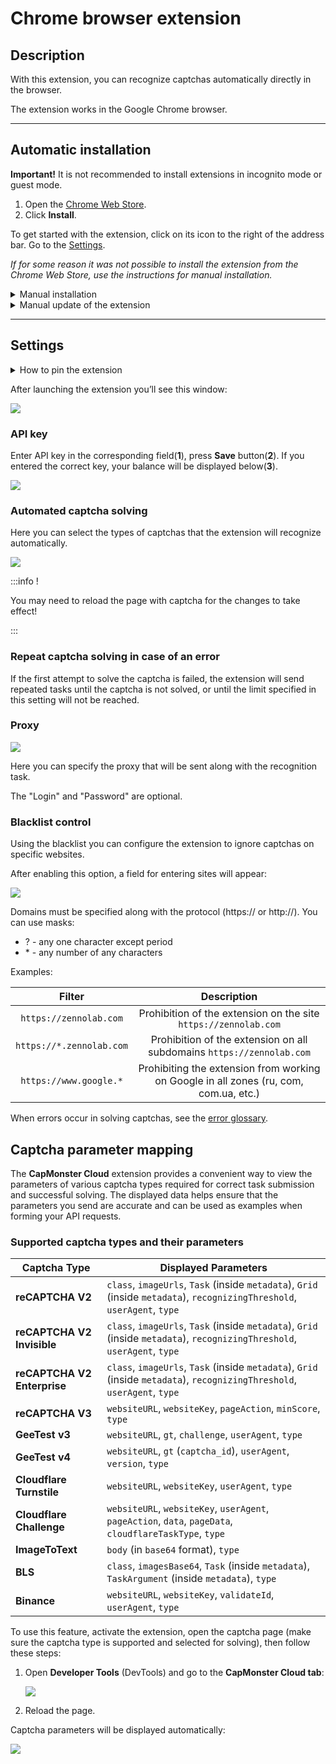 ﻿---
sidebar_position: 0
sidebar_label: Chrome browser extension
---


<ArticleHead slug="extension/extension-main" />

# Chrome browser extension
## Description
With this extension, you can recognize captchas automatically directly in the browser.

The extension works in the Google Chrome browser.

-----
## Automatic installation
**Important!** It is not recommended to install extensions in incognito mode or guest mode.

1. Open the [Chrome Web Store](https://chrome.google.com/webstore/detail/capmonster-cloud-%E2%80%94-automa/pabjfbciaedomjjfelfafejkppknjleh?hl=en).
2. Click **Install**.

To get started with the extension, click on its icon to the right of the address bar. Go to the [Settings](extension-main.mdx#settings).

*If for some reason it was not possible to install the extension from the Chrome Web Store, use the instructions for manual installation.*

<details>
    <summary>Manual installation</summary>

1. Download the [archive with the extension](https://zenno.link/chrome-actual-build).

2. Unpack it to any folder. 
   
   **WARNING**: the folder shouldn’t be deleted, otherwise the extension stop working.
3. In the Google Chrome browser open the “Extension” page. There are several ways to do this:
   1. Type `chrome://extensions` in the address bar of a browser and press **Enter**.
   2. From the menu: click the three vertical dots in the upper right corner (near the profile picture), then **More Tools** -> **Extensions**.

  ![](./images/extension-main-firefox/359d5afb-d644-45c2-a882-e7fc3da759eb.png)

   3. Or go to the Google Chrome settings and select **Extensions** (at the very bottom) in the right menu.

  ![](./images/extension-main-firefox/61a9b824-b0d2-4808-8bb8-feac4b25d0b7.png)

4. Enable **Developer Mode**.
5. Then click on **Load unpacked**.

  ![](./images/extension-main-firefox/load-unpacked.png)

6. Find and choose the folder where you unpacked the extension.
7. After that the extension should appear in the list of the installed extensions.

![](./images/extension-main-firefox/919a2eab-1651-4b48-8980-b69346d700fd.png)

  </details>

<details>
    <summary>Manual update of the extension</summary>

If you are installing the extension over the previous version, then when you update the original extension files, you also need to click the update button on the **Extensions** page (how to open this page is described above in the **Manual installation** section).

![](./images/extension-main-firefox/manual-update.png)
</details>

-----
## Settings
<details>
    <summary>How to pin the extension</summary>

By default the installed extension is hidden. To pin it you have to click on the **Pin** button:

![](./images/extension-main-firefox/pin1.png)
</details>

After launching the extension you’ll see this window:

![](./images/extension-main-firefox/ext.screen.en.png)
### <a name="id-browserextension-apikey"></a>API key
Enter API key in the corresponding field(**1**), press **Save** button(**2**). If you entered the correct key, your balance will be displayed below(**3**).

![](./images/extension-main-firefox/api-key.png)
### <a name="id-browserextension-automaticcaptchasolving"></a>Automated captcha solving
Here you can select the types of captchas that the extension will recognize automatically.

![](./images/extension-main-firefox/extension.example.png)

:::info !

You may need to reload the page with captcha for the changes to take effect!

:::
### <a name="id-browserextension-repeatcaptchasolvingincaseofanerror"></a>Repeat captcha solving in case of an error
If the first attempt to solve the captcha is failed, the extension will send repeated tasks until the captcha is not solved, or until the limit specified in this setting will not be reached.
### <a name="id-browserextension-proxy"></a>Proxy
![](./images/extension-main-firefox/proxy.png) 

Here you can specify the proxy that will be sent along with the recognition task.

The "Login" and "Password" are optional.
### <a name="id-browserextension-blacklistcontrol"></a>Blacklist control
Using the blacklist you can configure the extension to ignore captchas on specific websites.

After enabling this option, a field for entering sites will appear:

![](./images/extension-main-firefox/blacklist-control.png)

Domains must be specified along with the protocol (https:// or http://).
You can use masks:

- ? - any one character except period
- \* - any number of any characters

Examples:

|**Filter**|**Description**|
| :-: | :-: |
|`https://zennolab.com`|Prohibition of the extension on the site `https://zennolab.com`|
|`https://*.zennolab.com`|Prohibition of the extension on all subdomains `https://zennolab.com`|
|`https://www.google.*`|Prohibiting the extension from working on Google in all zones (ru, com, com.ua, etc.)|

When errors occur in solving captchas, see the [error glossary](/api/api-errors.mdx).

## Captcha parameter mapping

The **CapMonster Cloud** extension provides a convenient way to view the parameters of various captcha types required for correct task submission and successful solving. The displayed data helps ensure that the parameters you send are accurate and can be used as examples when forming your API requests.

### Supported captcha types and their parameters

| Captcha Type                | Displayed Parameters                                                                                                      |
| --------------------------- | ------------------------------------------------------------------------------------------------------------------------- |
| **reCAPTCHA V2**            | `class`, `imageUrls`, `Task` (inside `metadata`), `Grid` (inside `metadata`), `recognizingThreshold`, `userAgent`, `type` |
| **reCAPTCHA V2 Invisible**  | `class`, `imageUrls`, `Task` (inside `metadata`), `Grid` (inside `metadata`), `recognizingThreshold`, `userAgent`, `type` |
| **reCAPTCHA V2 Enterprise** | `class`, `imageUrls`, `Task` (inside `metadata`), `Grid` (inside `metadata`), `recognizingThreshold`, `userAgent`, `type` |
| **reCAPTCHA V3**            | `websiteURL`, `websiteKey`, `pageAction`, `minScore`, `type`                                                              |
| **GeeTest v3**              | `websiteURL`, `gt`, `challenge`, `userAgent`, `type`                                                                      |
| **GeeTest v4**              | `websiteURL`, `gt` (`captcha_id`), `userAgent`, `version`, `type`                                                         |
| **Cloudflare Turnstile**    | `websiteURL`, `websiteKey`, `userAgent`, `type`                                                                           |
| **Cloudflare Challenge**    | `websiteURL`, `websiteKey`, `userAgent`, `pageAction`, `data`, `pageData`, `cloudflareTaskType`, `type`                   |
| **ImageToText**             | `body` (in `base64` format), `type`                                                                                       |
| **BLS**                     | `class`, `imagesBase64`, `Task` (inside `metadata`), `TaskArgument` (inside `metadata`), `type`                           |
| **Binance**                 | `websiteURL`, `websiteKey`, `validateId`, `userAgent`, `type`                                                             |

To use this feature, activate the extension, open the captcha page (make sure the captcha type is supported and selected for solving), then follow these steps:

1. Open **Developer Tools** (DevTools) and go to the **CapMonster Cloud tab**:  
   
   ![](./images/params_extension.png)

2. Reload the page.

Captcha parameters will be displayed automatically:  

![](./images/params_extension1.png)